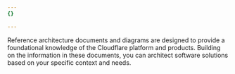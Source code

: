 ```yaml
---
{}

---
```


Reference architecture documents and diagrams are designed to provide a foundational knowledge of the Cloudflare platform and products. Building on the information in these documents, you can architect software solutions based on your specific context and needs.
